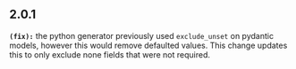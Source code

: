 ## 2.0.1
**`(fix):`** the python generator previously used `exclude_unset` on pydantic models, however this would remove defaulted values. This change updates this to only exclude none fields that were not required.


